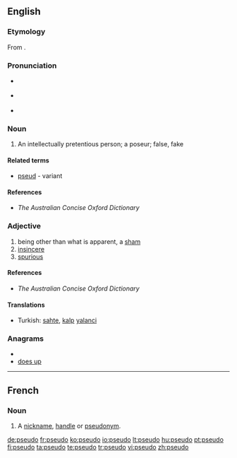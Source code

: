 {{also|pseudo-}}
==English==

===Etymology===
From {{term|pseudo-}}.

===Pronunciation===
* {{a|RP}} {{IPA|/ˈsuːdəʊ/}}
* {{a|US}} {{IPA|/ˈsuːdoʊ/}}
* {{rhymes|uːdəʊ}}

===Noun===
{{en-noun}}

# An intellectually pretentious person; a poseur; false, fake

====Related terms====
* [[pseud]] - variant

====References====
* ''The Australian Concise Oxford Dictionary''

===Adjective===
{{en-adj|-}}

# being other than what is apparent, a [[sham]]
# [[insincere]]
# [[spurious]]

====References====
* ''The Australian Concise Oxford Dictionary''

====Translations====
* Turkish: [[sahte]], [[kalp]] [[yalanci]]

===Anagrams===
* {{alphagram|deopsu}}
* [[does up#English|does up]]

----

==French==

===Noun===
{{fr-noun|m}}

# {{mostly|Internet slang|lang=fr}} A [[nickname]], [[handle]] or [[pseudonym]].

[[de:pseudo]]
[[fr:pseudo]]
[[ko:pseudo]]
[[io:pseudo]]
[[lt:pseudo]]
[[hu:pseudo]]
[[pt:pseudo]]
[[fi:pseudo]]
[[ta:pseudo]]
[[te:pseudo]]
[[tr:pseudo]]
[[vi:pseudo]]
[[zh:pseudo]]